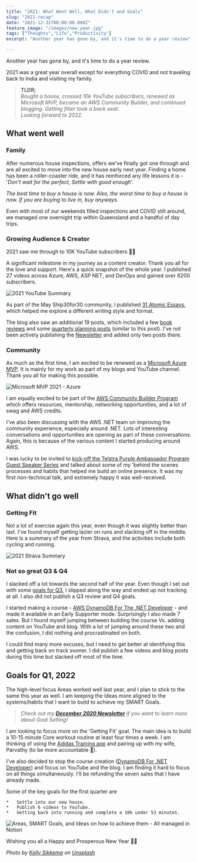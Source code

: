 ```yaml
---
title: "2021: What Went Well, What Didn't and Goals"
slug: "2021-recap"
date: "2021-12-31T00:00:00.000Z"
feature_image: "/images/new_year.jpg"
tags: ["Thoughts","Life","Productivity"]
excerpt: "Another year has gone by, and it's time to do a year review"

---
```


Another year has gone by, and it's time to do a year review.

2021 was a great year overall except for everything COVID and not traveling back to India and visiting my family.

> **TLDR;**  
> _Bought a house, crossed 10k YouTube subscribers, renewed as Microsoft MVP, became an AWS Community Builder, and continued blogging. Getting fitter took a back seat._  
> _Looking forward to 2022._

What went well
--------------

### Family

After numerous house inspections, offers we've finally got one through and are all excited to move into the new house early next year. Finding a home has been a roller-coaster ride, and it has reinforced any life lessons it is - '_Don't wait for the perfect, Settle with good enough_'.

_The best time to buy a house is now. Also, the worst time to buy a house is now. If you are buying to live in, buy anyways._

Even with most of our weekends filled inspections and COVID still around, we managed one overnight trip within Queensland and a handful of day trips.

### Growing Audience & Creator

2021 saw me through to 10K YouTube subscribers 🎉🚀

A significant milestone in my journey as a content creator. Thank you all for the love and support. Here's a quick snapshot of the whole year. I published 27 videos across Azure, AWS, ASP NET, and DevOps and gained over 8200 subscribers.

![2021 YouTube Summary](/images/2021-youtube-summary.jpg)

As part of the May Ship30for30 community, I published [31 Atomic Essays](https://twitter.com/rahulpnath/status/1392429033837584387), which helped me explore a different writing style and format.

The blog also saw an additional 19 posts, which included a few [book reviews](/blog/tag/books/) and some [quarterly planning posts](/blog/tag/review/) (similar to this post). I've not been actively publishing the [Newsletter](https://www.getrevue.co/profile/rahulpnath) and added only two posts there.

### Community

As much as the first time, I am excited to be renewed as a [Microsoft Azure MVP](https://mvp.microsoft.com/en-us/PublicProfile/5003875?fullName=Rahul%20Nath). It is mainly for my work as part of my blogs and YouTube channel. Thank you all for making this possible.

![Microsoft MVP 2021 - Azure](/images/2021-microsoft-mvp-azure.jpg)

I am equally excited to be part of the [AWS Community Builder Program](https://aws.amazon.com/developer/community/community-builders/) which offers resources, mentorship, networking opportunities, and a lot of swag and AWS credits.

I've also been discussing with the AWS .NET team on improving the community experience, especially around .NET. Lots of interesting conversations and opportunities are opening as part of these conversations. Again, this is because of the various content I started producing around AWS.

I was lucky to be invited to [kick-off the Telstra Purple Ambassador Program Guest Speaker Series](https://www.linkedin.com/feed/update/urn:li:activity:6876656403755401216/) and talked about some of my 'behind the scenes processes and habits that helped me build an online presence. It was my first non-technical talk, and extremely happy it was well-received.

What didn't go well
-------------------

### **Getting Fit**

Not a lot of exercise again this year, even though it was slightly better than last. I've found myself getting lazier on runs and slacking off in the middle. Here is a summary of the year from Strava, and the activities include both cycling and running.

![2021 Strava Summary](/images/2021-strava-summary.jpg)

### Not so great Q3 & Q4

I slacked off a lot towards the second half of the year. Even though I set out with some [goals for Q3](/posts/2021-quarter2-recap/), I slipped along the way and ended up not tracking at all. I also did not publish a Q3 review and Q4 goals.

I started making a course - [AWS DynamoDB For The .NET Developer](https://rahulpnath.gumroad.com/l/aws-dynamodb-dot-net) - and made it available in an Early Supporter mode. Surprisingly I also made 7 sales. But I found myself jumping between building the course Vs. adding content on YouTube and blog. With a lot of jumping around these two and the confusion, I did nothing and procrastinated on both.

I could find many more excuses, but I need to get better at identifying this and getting back on track sooner. I did publish a few videos and blog posts during this time but slacked off most of the time.

Goals for Q1, 2022
------------------

The high-level focus Areas worked well last year, and I plan to stick to the same this year as well. I am keeping the Ideas more aligned to the systems/habits that I want to build to achieve my SMART Goals.

> _Check out my **[December 2020 Newsletter](https://rahulpnath.substack.com/p/december-newsletter)** if you want to learn more about Goal Setting!_

I am looking to focus more on the 'Getting Fit' goal. The main idea is to build a 10-15 minute Core workout routine at least four times a week. I am thinking of using the [Adidas Training app](https://www.runtastic.com/) and pairing up with my wife, Parvathy (to be more accountable 🙂).

I've also decided to stop the course creation ([DynamoDB For .NET Developer](https://rahulpnath.gumroad.com/l/aws-dynamodb-dot-net)) and focus on YouTube and the blog. I am finding it hard to focus on all things simultaneously. I'll be refunding the seven sales that I have already made.

Some of the key goals for the first quarter are

```code
*   Settle into our new house.
*   Publish 6 videos to YouTube.
*   Getting back into running and complete a 10k under 53 minutes.
```

![Areas, SMART Goals, and Ideas on how to achieve them - All managed in Notion](/images/q1_2022_goals.jpg)

Wishing you all a Happy and Prosperous New Year 🚀✨

_Photo by [Kelly Sikkema](https://unsplash.com/@kellysikkema?utm_source=unsplash&utm_medium=referral&utm_content=creditCopyText) on [Unsplash](https://unsplash.com/s/photos/happy-new-year?utm_source=unsplash&utm_medium=referral&utm_content=creditCopyText)_